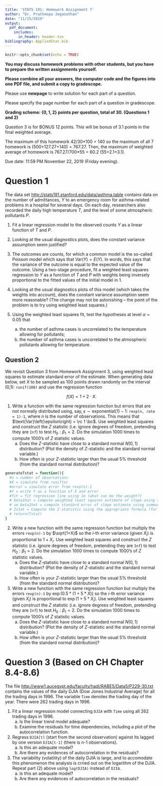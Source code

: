 ```yaml
---
title: 'STATS 191: Homework Assignment 7'
author: "Dr. Pratheepa Jeganathan"
date: "11/15/2019"
output: 
  pdf_document:
    includes:
      in_header: header.tex
bibliography: AppliedStat.bib
---
```


```r
knitr::opts_chunk$set(echo = TRUE)
```


**You may discuss homework problems with other students, but you have to prepare the written assignments yourself.**

**Please combine all your answers, the computer code and the figures into one PDF file, and submit a copy to gradescope.**

\rc Please use **newpage** to write solution for each part of a question.\bc

\rc Please specify the page number for each part of a question in gradescope. \bc

**Grading scheme: $\left\lbrace 0, 1, 2\right\rbrace$ points per question, total of 30. (Questions 1 and 2)**

\blc Question 3 is for BONUS 12 points. This will be bonus of 3.1 points in the final weighted average.\bc 

\blc The maximum of this homework 42/30\*100 = 140 so the maximum of all 7 homework is (500+127.27+140) = 767.27. Then, the maximum of weighted average of homework is 767.27/700\*55 = 60.2 (55+2.1+3.1). \bc


\rc Due date: 11:59 PM November 22, 2019 (Friday evening).\bc

# Question 1


The data set [\blc http://stats191.stanford.edu/data/asthma.table\bc](http://stats191.stanford.edu/data/asthma.table) contains data on the number of admittances, $Y$ to an emergency room for asthma-related problems in a hospital for several days. On each day, researchers also recorded the daily high temperature $T$, and the level of some atmospheric pollutants $P$.

1. Fit a linear regression model to the observed counts $Y$ as a linear function of $T$ and $P$.

2. Looking at the usual diagnostics plots, does the constant variance assumption seem justified?

3. The outcomes are counts, for which a common model is the so-called Poisson model which says that
$\text{Var}(Y) = E(Y)$. In words,  this says that the variance of the outcome is equal to the expected value of the outcome. Using a two-stage procedure, fit a weighted least squares regression to $Y$ as a function of $T$ and $P$ with weights being inversely proportional to the fitted values of the initial model in 1.

4. Looking at the usual diagnostics plots of this model (which takes the weights into account), does the constant variance assumption seem more reasonable? (The change may not be astonishing -- the point of the problem is to try using weighted least squares.)

5. Using the weighted least squares fit, test the hypotheses at level $\alpha = 0.05$ that 
    (a) the number of asthma cases is uncorrelated to the temperature allowing for pollutants;
    (b) the number of asthma cases is uncorrelated to the atmospheric pollutants allowing for temperature. 
    
\newpage   
## Question 2

We revisit Question 3 from Homework Assignment 3, using weighted least squares to estimate standard error of the estimate. When generating data below, set $X$ to be sampled as 100 points drawn randomly on the interval (0,1): `runif(100)` and use the regression function

$$
f(X) = 1 + 2 \cdot X. 
$$


(1) Write a function with the same regression function but errors that are not normally distributed using, say, $\epsilon \sim \text{exponential}\left(1\right) - 1$: `rexp(n, rate = 1)-1`, where $n$ is the number of observations. This means that $\text{Var}\left(\epsilon\right) = \rc 1 \bc$. Use weighted least squares and construct the $Z$ statistic (i.e. ignore degrees of freedom, pretending they are `Inf`) to test $H_0:\beta_1=2$. Do the simulation 1000 times to compute 1000's of $Z$ statistic values.
    (a) Does the $Z$-statistic have close to a standard normal $N(0,1)$ distribution? (Plot the density of $Z$-statistic and the standard normal variable.)
    (b) How often is your $Z$-statistic larger than the usual 5% threshold (from the standard normal distribution)?

```r
generateTstat = function(){
  #n = number of observations
  #X = simulate from runif(n)
  #error = simulate error from rexp(n)-1
  #Y = write Y as a function of X and error 
  #fit = fit regression line using lm (what can be the weight?)
  # beta1hat = compute weighted least squares estimate of slope using summary(fit)$coefficient[2,1]   
  # se_beta1hat = compute standard error of slope estimate using summary(fit)$coefficients[2, 2]
  # Zstat = Compute the Z-statistic using the appropriate formula (for testing H0: beta_1 = 2)
  # return(Tstat)
}
```
     

(2) Write a new function with the same regression function but multiply the errors `rexp(n)-1` by $\sqrt(1+X)$ so the $i$-th error variance (given $X_{i}$) is \rc proportional to \bc $1+X_{i}$. Use weighted least squares and construct the $Z$ statistic (i.e. ignore degrees of freedom, pretending they are `Inf`) to test $H_0:\beta_1=2$. Do the simulation 1000 times to compute 1000's of $Z$ statistic values.
    (a) Does the $Z$-statistic have close to a standard normal $N(0,1)$ distribution? (Plot the density of $Z$-statistic and the standard normal variable.)
    (b) How often is your $Z$-statistic larger than the usual 5% threshold (from the standard normal distribution)?
    
(3) Write a new function with the same regression function but multiply the errors `rexp(n)-1` by $\exp(0.5 * (1 + 5 * X))$ so the $i$-th error variance (given $X_{i}$) is \rc proportional to $\exp(1 + 5 * X_{i})$\bc. Use weighted least squares and construct the $Z$ statistic (i.e. ignore degrees of freedom, pretending they are `Inf`) to test $H_0:\beta_1=2$. Do the simulation 1000 times to compute 1000's of $Z$ statistic values.
    (a) Does the $Z$-statistic have close to a standard normal $N(0,1)$ distribution? (Plot the density of $Z$-statistic and the standard normal variable.)
    (b) How often is your $Z$-statistic larger than the usual 5% threshold (from the standard normal distribution)?

\newpage
# Question 3 (Based on **CH** Chapter 8.4-8.6)

The file [\blc http://www1.aucegypt.edu/faculty/hadi/RABE5/Data5/P229-30.txt\bc](http://www1.aucegypt.edu/faculty/hadi/RABE5/Data5/P229-30.txt) contains the values of the daily DJIA (Dow Jones Industrial Average) for all the trading days in 1996. The variable `Time` denotes the trading day of the year. There were 262 trading days in 1996.

(1) Fit a linear regression model connecting `DJIA` with `Time` using all 262 trading days in 1996. 
    (a) Is the linear trend model adequate? 
    (b) Examine the residuals for time dependencies, including a plot of the autocorrelation function.

(2) Regress `DJIA[t]` (start from the second observation) against its lagged by one version `DJIA[t-1]` (there is n-1 observations). 
    (a) Is this an adequate model? 
    (b) Are there any evidences of autocorrelation in the residuals?

(3) The variability (volatility) of the daily DJIA is large, and to accomodate this phenomenon the analysis is crried out on the logarithm of the DJIA. Repeat part (2) above using  `log(DJIA)` instead of `DJIA`.
    (a) Is this an adequate model? 
    (b) Are there any evidences of autocorrelation in the residuals?

